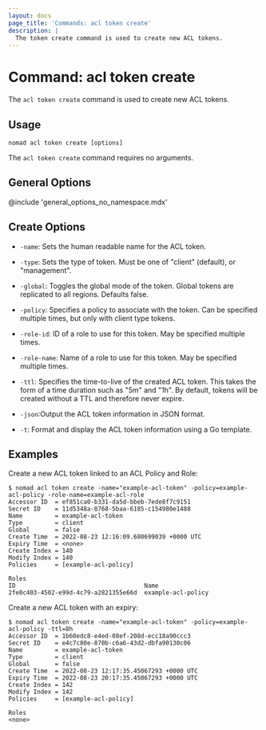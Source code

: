 ```yaml
---
layout: docs
page_title: 'Commands: acl token create'
description: |
  The token create command is used to create new ACL tokens.
---
```


# Command: acl token create

The `acl token create` command is used to create new ACL tokens.

## Usage

```plaintext
nomad acl token create [options]
```

The `acl token create` command requires no arguments.

## General Options

@include 'general_options_no_namespace.mdx'

## Create Options

- `-name`: Sets the human readable name for the ACL token.

- `-type`: Sets the type of token. Must be one of "client" (default), or
  "management".

- `-global`: Toggles the global mode of the token. Global tokens are replicated
  to all regions. Defaults false.

- `-policy`: Specifies a policy to associate with the token. Can be specified
  multiple times, but only with client type tokens.

- `-role-id`: ID of a role to use for this token. May be specified multiple
  times.

- `-role-name`: Name of a role to use for this token. May be specified multiple
  times.

- `-ttl`: Specifies the time-to-live of the created ACL token. This takes the
  form of a time duration such as "5m" and "1h". By default, tokens will be
  created without a TTL and therefore never expire.

- `-json`:Output the ACL token information in JSON format.

- `-t`: Format and display the ACL token information using a Go template.

## Examples

Create a new ACL token linked to an ACL Policy and Role:

```shell-session
$ nomad acl token create -name="example-acl-token" -policy=example-acl-policy -role-name=example-acl-role
Accessor ID  = ef851ca0-b331-da5d-bbeb-7ede8f7c9151
Secret ID    = 11d5348a-8768-5baa-6185-c154980e1488
Name         = example-acl-token
Type         = client
Global       = false
Create Time  = 2022-08-23 12:16:09.680699039 +0000 UTC
Expiry Time  = <none>
Create Index = 140
Modify Index = 140
Policies     = [example-acl-policy]

Roles
ID                                    Name
2fe0c403-4502-e99d-4c79-a2821355e66d  example-acl-policy
```

Create a new ACL token with an expiry:

```shell-session
$ nomad acl token create -name="example-acl-token" -policy=example-acl-policy -ttl=8h
Accessor ID  = 1b60edc8-e4ed-08ef-208d-ecc18a90ccc3
Secret ID    = e4c7c80e-870b-c6a6-43d2-dbfa90130c06
Name         = example-acl-token
Type         = client
Global       = false
Create Time  = 2022-08-23 12:17:35.45067293 +0000 UTC
Expiry Time  = 2022-08-23 20:17:35.45067293 +0000 UTC
Create Index = 142
Modify Index = 142
Policies     = [example-acl-policy]

Roles
<none>
```
